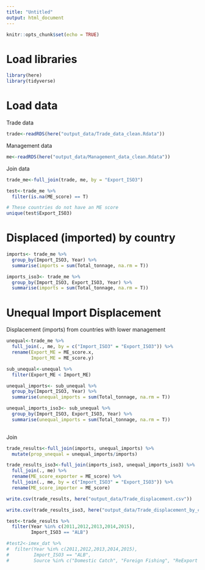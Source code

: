 ```yaml
---
title: "Untitled"
output: html_document
---
```


```r
knitr::opts_chunk$set(echo = TRUE)
```

# Load libraries
```r
library(here)
library(tidyverse)
```


# Load data

Trade data
```r
trade<-readRDS(here("output_data/Trade_data_clean.Rdata"))
```

Management data

```r
me<-readRDS(here("output_data/Management_data_clean.Rdata")) 
```

Join data

```r
trade_me<-full_join(trade, me, by = "Export_ISO3")

test<-trade_me %>% 
  filter(is.na(ME_score) == T)

# These countries do not have an ME score
unique(test$Export_ISO3)
```

# Displaced (imported) by country

```r
imports<- trade_me %>% 
  group_by(Import_ISO3, Year) %>% 
  summarise(imports = sum(Total_tonnage, na.rm = T))

imports_iso3<- trade_me %>% 
  group_by(Import_ISO3, Export_ISO3, Year) %>% 
  summarise(imports = sum(Total_tonnage, na.rm = T))
```

# Unequal Import Displacement

Displacement (imports) from countries with lower management

```r
unequal<-trade_me %>% 
  full_join(., me, by = c("Import_ISO3" = "Export_ISO3")) %>% 
  rename(Export_ME = ME_score.x,
         Import_ME = ME_score.y)

sub_unequal<-unequal %>% 
  filter(Export_ME < Import_ME)

unequal_imports<- sub_unequal %>% 
  group_by(Import_ISO3, Year) %>% 
  summarise(unequal_imports = sum(Total_tonnage, na.rm = T))

unequal_imports_iso3<- sub_unequal %>% 
  group_by(Import_ISO3, Export_ISO3, Year) %>% 
  summarise(unequal_imports = sum(Total_tonnage, na.rm = T))
  
```

Join 

```r
trade_results<-full_join(imports, unequal_imports) %>% 
  mutate(prop_unequal = unequal_imports/imports)

trade_results_iso3<-full_join(imports_iso3, unequal_imports_iso3) %>% 
  full_join(., me) %>% 
  rename(ME_score_exporter = ME_score) %>% 
  full_join(., me, by = c("Import_ISO3" = "Export_ISO3")) %>% 
  rename(ME_score_importer = ME_score) 
```

```r
write.csv(trade_results, here("output_data/Trade_displacement.csv"))

write.csv(trade_results_iso3, here("output_data/Trade_displacement_by_country.csv"))
```

```r
test<-trade_results %>% 
  filter(Year %in% c(2011,2012,2013,2014,2015),
         Import_ISO3 == "ALB")
```

```r
#test2<-imex_dat %>% 
#  filter(Year %in% c(2011,2012,2013,2014,2015),
#         Import_ISO3 == "ALB",
#         Source %in% c("Domestic Catch", "Foreign Fishing", "ReExport Domestic Catch", "ReExport Foreign #Fishing")) 
  
```

